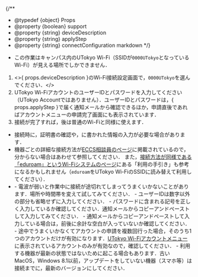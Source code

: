 
{/**
  * @typedef {object} Props
  * @property {boolean} support
  * @property {string} deviceDescription
  * @property {string} applyStep
  * @property {string} connectConfiguration markdown
  */}

- この作業はキャンパス内のUTokyo Wi-Fi（SSIDが`0000UTokyo`となっているWi-Fi）が見える場所でしかできません．

1. <>{ props.deviceDescription }のWi-Fi接続設定画面で，`0000UTokyo`を選んでください．</>
1. UTokyo Wi-FiアカウントのユーザーIDとパスワードを入力してください（UTokyo Accountではありません）．ユーザーIDとパスワードは，{ props.applyStep }で届く通知メールから確認できるほか，申請直後であればアカウントメニューの申請完了画面にも表示されています．
1. 接続が完了すれば，後は普通のWi-Fiと同様に使えます．

- 接続時に，証明書の確認や，<Markdown content={props.connectConfiguration} />に書かれた情報の入力が必要な場合があります．
- 機器ごとの詳細な接続方法が[ECCS相談員のページ](https://www.sodan.ecc.u-tokyo.ac.jp/faq/utokyo-wifi/)に掲載されているので，分からない場合はあわせて参照してください． また，[接続方法が同様である「eduroam」というWi-Fiシステムのページ](https://www.eduroam.jp/for_users/)にある「利用の手引き」も参考になるかもしれません（`eduroam`をUTokyo Wi-FiのSSIDに読み替えて利用してください）．
- <Help lang="ja" support={props.support}>
    - 電波が弱いと作業中に接続が途切れてしまってうまくいかないことがあります．場所や時間帯を変えて試してみてください．
    - ユーザーIDは数字以外の部分も省略せずに入力してください．
    - パスワードに含まれる記号を正しく入力しているか確認してください．通知メールからコピーアンドペーストして入力してみてください．
    - 通知メールからコピーアンドペーストして入力している場合は，前後に余計な空白が入っていないか確認してください．
    - 途中でうまくいかなくてアカウントの申請を複数回行った場合，そのうち1つのアカウントだけが有効になります．<a href="https://acm.wifi.adm.u-tokyo.ac.jp/secure/user_applies/index/1/">UTokyo Wi-Fiアカウントメニュー</a>に表示されているアカウントのみが有効なので，確認してください．
    - 利用する機器が最新の状態ではないために起こる場合もあります．古いMacOS，Windows 8.1以前，アップデートをしていない機器（スマホ等）は接続までに，最新のバージョンにしてください．
  </Help>

